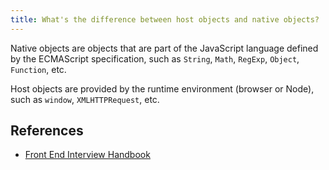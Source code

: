 ```yaml
---
title: What's the difference between host objects and native objects?
---
```


Native objects are objects that are part of the JavaScript language defined by the ECMAScript specification, such as `String`, `Math`, `RegExp`, `Object`, `Function`, etc.

Host objects are provided by the runtime environment (browser or Node), such as `window`, `XMLHTTPRequest`, etc.

## References

- [Front End Interview Handbook](https://www.frontendinterviewhandbook.com/javascript-questions)

